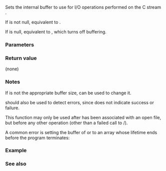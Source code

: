 {{cpp/title|setbuf}}
{{cpp/io/c/navbar}}
{{ddcl|header=cstdio|
void setbuf( std::FILE* stream, char* buffer );
}}

Sets the internal buffer to use for I/O operations performed on the C stream {{c|stream}}.

If {{c|buffer}} is not null, equivalent to {{c|std::setvbuf(stream, buffer, _IOFBF, BUFSIZ)}}.

If {{c|buffer}} is null, equivalent to {{c|std::setvbuf(stream, nullptr, _IONBF, 0)}}, which turns off buffering.

===Parameters===
{{par begin}}
{{par|stream|the file stream to set the buffer to}}
{{par|buffer|pointer to a buffer for the stream to use. If a null pointer is supplied, the buffering is turned off. If not null, must be able to hold at least {{tt|BUFSIZ}} characters}}
{{par end}}

===Return value===
(none)

===Notes===
If {{lc|BUFSIZ}} is not the appropriate buffer size, {{lc|std::setvbuf}} can be used to change it.

{{lc|std::setvbuf}} should also be used to detect errors, since {{tt|std::setbuf}} does not indicate success or failure.

This function may only be used after {{c|stream}} has been associated with an open file, but before any other operation (other than a failed call to {{tt|std::setbuf}}/{{lc|std::setvbuf}}).

A common error is setting the buffer of {{lc|stdin}} or {{lc|stdout}} to an array whose lifetime ends before the program terminates:
{{source|1=
int main()
{
    char buf[BUFSIZ];
    std::setbuf(stdin, buf);
} // lifetime of buf ends, undefined behavior
}}

===Example===
{{example
|{{tt|std::setbuf}} may be used to disable buffering on streams that require immediate output.
|code=
#include &lt;chrono&gt;
#include &lt;cstdio&gt;
#include &lt;thread&gt;

int main()
{
    using namespace std::chrono_literals;

    std::setbuf(stdout, nullptr); // unbuffered stdout
    std::putchar('a'); // appears immediately on unbuffered stream
    std::this_thread::sleep_for(1s);
    std::putchar('b');
}
|output=
ab
}}

===See also===
{{dsc begin}}
{{dsc inc|cpp/io/c/dsc setvbuf}}
{{dsc see c|c/io/setbuf}}
{{dsc end}}

{{langlinks|de|es|fr|it|ja|pt|ru|zh}}